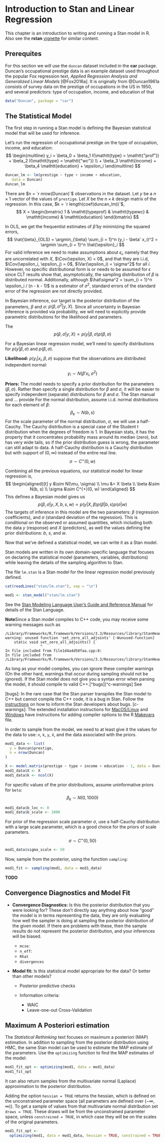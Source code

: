 # Introduction to Stan and Linear Regression

This chapter is an introduction to writing and running a Stan model in R.
Also see the **rstan** [vignette](https://cran.r-project.org/web/packages/rstan/vignettes/rstan.html) for similar content.


## Prerequites

For this section we will use the `duncan` dataset included in the **car** package.
Duncan's occupational prestige data is an example dataset used throughout the popular Fox regression text, *Applied Regression Analysis and Generalized Linear Models* [@Fox2016a].
It is originally from @Duncan1961a consists of survey data on the prestige of occupations in the US in 1950, and several predictors: type of occupation, income, and education of that 
```r
data("Duncan", package = "car")
```

## The Statistical Model

The first step in running a Stan model is defining the Bayesian statistical model that will be used for inference.

Let's run the regression of occupational prestige on the type of occupation, income, and education:
$$
\begin{multline}
y_i = \beta_0 + \beta_1 I(\mathtt{type} = \mathtt{"prof"}) + \beta_2 I(\mathtt{type} = \mathtt{"wc"}) \\
+ \beta_3 \mathtt{income} + \beta_4 \mathtt{education} + \epsilon_i
\end{multline}
$$
```r
duncan_lm <- lm(prestige ~ type + income + education,
   data = Duncan)
duncan_lm
```


There are $n = `r nrow(Duncan)`$ observations in the dataset.
Let $y$ be a $n \times 1$ vector of the values of `prestige`.
Let $X$ be the $n \times k$ design matrix of the regression.
In this case, $k = `r length(coef(duncan_lm))`$, 
$$
X = \begin{bmatrix}
1 & \mathtt{typeprof} & \mathtt{typewc} & \mathtt{income} & \mathtt{education}
\end{bmatrix}
$$

In OLS, we get the frequentist estimates of $\hat{\beta}$ by minimizing the squared errors,
$$
\hat{\beta}_{OLS} = \argmin_{\beta} \sum_{i = 1}^n (y_i - \beta' x_i)^2 = \argmin \sum_{i = 1}^n \hat{\epsilon}_i
$$
For valid inference we need to make assumptions about $\epsilon_i$, namely that they are uncorrelated with $X$, $\Cov(\epsilon, X) = 0$, and that they are i.i.d, $\Cov(\epsilon_i, \epsilon_j) = 0$, $\Var(\epsilon_i) = \sigma^2$ for all $i$.
However, no specific distributional form is or needs to be assumed for $\epsilon$ since CLT results show that, asymptotically, the sampling distribution of $\beta$ is distributed normal.
Additionally, although $\hat\sigma^2 = \sum_{i = 1}^n \epsilon_i / (n - k - 1)$ is a estimator of $\sigma^2$, standard errors of the standard error of the regression are not directly provided.

In Bayesian inference, our target is the posterior distribution of the parameters, $\beta$ and $\sigma$:  $p(\beta, \sigma^2 | y, X)$.
Since all uncertainty in Bayesian inference is provided via probability, we will need to explicitly provide parametric distributions for the likelihood and parameters.

The 
$$
p(\beta, \sigma | y, X) \propto p(y | \beta, \sigma) p(\beta, \sigma)
$$

For a Bayesian linear regression model, we'll need to specify distributions for $p(y | \beta, \sigma)$ and $p(\beta, \sigma)$.

**Likelihood:** $p(y_i | x_i, \beta, \sigma)$ suppose that the observations are distributed independent normal:
$$
y_i \sim N(\beta'x_i, \sigma^2)
$$

**Priors:** The model needs to specify a prior distribution for the parameters $(\beta, \sigma)$.
Rather than specify a single distribution for $\beta$ and $\sigma$, it will be easier to specify independent (separate) distributions for $\beta$ and $\sigma$.
The Stan manual and ... provide 
For the normal distribution, assume i.i.d. normal distributions for each element of $\beta$:
$$
\beta_k \sim N(b, s)
$$
For the scale parameter of the normal distribution, $\sigma$, we will use a half-Cauchy.
The Cauchy distribution is a special case of the Student t distribution when the degrees of freedom is 1.
In Bayesian stats, it has the property that it concentrates probability mass around its median (zero), but has very wide tails, so if the prior distribution guess is wrong, the parameter can still adapt to data.
A half-Cauchy distribution is a Cauchy distribution but with support of $(0, \infty)$ instead of the entire real line.
$$
\sigma \sim C^{+}(0, w)
$$

Combining all the previous equations, our statistical model for linear regression is,
$$
\begin{aligned}[t]
y &\sim N(\mu, \sigma) \\
\mu &= X \beta \\
\beta &\sim N(b, s) \\
\sigma &\sim C^{+}(0, w)
\end{aligned}
$$
This defines a Bayesian model gives us
$$
p(\beta, \sigma | y, X, b, s, w) \propto p(y | X, \beta) p(\beta | b, s) p(\sigma | w)
$$
The targets of inference in this model are the two parameters: $\beta$ (regression coefficients), and  $\sigma$ (standard deviation of the regression).
This is conditional on the observed or assumed quantities, which including both the data $y$ (response) and $X$ (predictors), as well the values defining the prior distributions: $b$, $s$, and $w$.

Now that we've defined a statistical model, we can write it as a Stan model.

Stan models are written in its own domain-specific language that focuses on declaring the statistical model (parameters, variables, distributions) while leaving the details of the sampling algorithm to Stan.

The file `lm.stan` is a Stan model for the linear regression model previously defined.
```r
cat(readLines("stan/lm.stan"), sep = "\n")
```

```r
mod1 <- stan_model("stan/lm.stan")
```


See the [Stan Modeling Language User's Guide and Reference Manual](http://mc-stan.org/documentation/) for details of the Stan Language.


**Note**Since a Stan model compiles to C++ code, you may receive some warning messages such as
```
/Library/Frameworks/R.framework/Versions/3.3/Resources/library/StanHeaders/include/stan/math/rev/core/set_zero_all_adjoints.hpp:14:17: warning: unused function 'set_zero_all_adjoints' [-Wunused-function]
    static void set_zero_all_adjoints() {
                ^
In file included from file1d4a4d50faa.cpp:8:
In file included from /Library/Frameworks/R.framework/Versions/3.3/Resources/library/StanHeaders/include/src/stan/model/model_header.hpp:4:
```
As long as your model compiles, you can ignore these compiler warnings (On the other hard, warnings that occur during sampling should not be ignored).
If the Stan model does not give you a syntax error when parsing the model, it should compile to valid C++.[^bugs][^c-warnings]
See 

[bugs]: In the rare case that the Stan parser transpiles the Stan model to C++ but cannot compile the C++ code, it is a bug in Stan. Follow the [instructions](http://mc-stan.org/issues/) on how to inform the Stan developers about bugs. 
[c-warnings]: The extended installation instructions for [MacOS/Linux](https://github.com/stan-dev/rstan/wiki/Installing-RStan-on-Mac-or-Linux) and [Windows](https://github.com/stan-dev/rstan/wiki/Installing-RStan-on-Windows) have instructions for adding compiler options to the R [Makevars](https://cran.r-project.org/doc/manuals/r-release/R-exts.html#Using-Makevars) file.


In order to sample from the model, we need to at least give it the values for the data to use: `n`, `k`, `y`, `X`, and the data associated with the priors.

```r
mod1_data <- list(
  y = Duncan$prestige,
  n = nrow(Duncan)
)
```
```r
X <- model.matrix(prestige ~ type + income + education - 1, data = Duncan)
mod1_data$X <- X
mod1_data$k <- ncol(X)
```

For specific values of the prior distributions, assume uninformative priors for `beta`:
$$
\beta_k \sim N(0, 1000)
$$
```r
mod1_data$b_loc <- 0
mod1_data$b_scale <- 1000
```

For prior of the regression scale parameter $\sigma$, use a half-Cauchy distribution with a large scale parameter, which is a good choice for the priors of scale parameters.
<!--
In this case, `prestige` has values between 0 and 100.
This is like a proportion (actually, it is a proportion x 100), so ignoring the covariates, the maximum variance of a distribution would be if `prestige = 50`, when the standard deviation would be $\sqrt{p * (1 - p)} = 50$. So a scale parameter of 50 is appropriate,
-->
$$
\sigma \sim C^{+}(0, 50)
$$
```r
mod1_data$sigma_scale <- 50
```

Now, sample from the posterior, using the function `sampling`:
```r
mod1_fit <- sampling(mod1, data = mod1_data)
```


**TODO**

## Convergence Diagnostics and Model Fit

- **Convergence Diagnostics:** Is this the posterior distribution that you were looking for? These don't directly say anything about how "good" the model is in terms representing the data, they are only evaluating how well the sampler is doing at sampling the posterior distribution of the given model. If there are problems with these, then the sample results do not represent the posterior distribution, and your inferences will be biased.

    - `mcse`: 
    - `n_eff`: 
    - `Rhat`
    - `divergences`
    
- **Model fit:** Is this statistical model appropriate for the data? Or better than other models?

    - Posterior predictive checks    
    - Information criteria:
    
        - WAIC
        - Leave-one-out Cross-Validation


## Maximum A Posteriori estimation

The *Statistical Rethinking* text focuses on maximum a posteriori (MAP) estimation. 
In addition to sampling from the posterior distribution using HMC, the same Stan model can be used to estimate the MAP estimate of the parameters.
Use the `optimizing` function to find the MAP estimates of the model:
```r
mod1_fit_opt <- optimizing(mod1, data = mod1_data)
mod1_fit_opt
```

It can also return samples from the multivariate normal (Laplace) approximation to the posterior distribution. 

Adding the option `hessian = TRUE` returns the hessian, which is defined on the unconstrained parameter space (all parameters are defined over $(-\infty, \infty)$).
To get a sample of values from that multivariate normal distribution set `draws = TRUE`.
These draws will be from the unconstrained parameter space, unless `constrained = TRUE`, in which case they will be on the scales of the original parameters.

```r
mod1_fit_opt <-
  optimizing(mod1, data = mod1_data, hessian = TRUE, constrained = TRUE)
```
